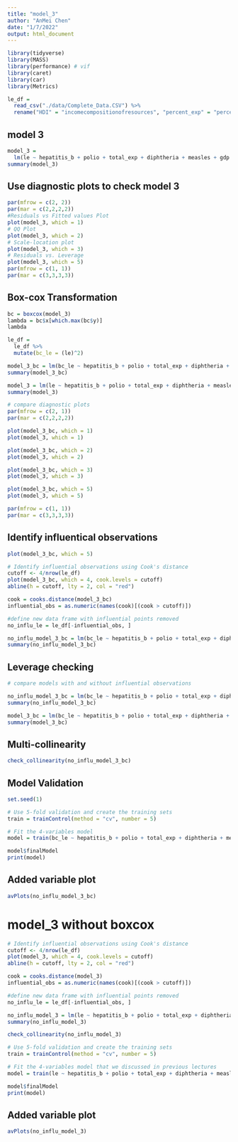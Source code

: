 ```yaml
---
title: "model_3"
author: "AnMei Chen"
date: "1/7/2022"
output: html_document
---
```


```r
library(tidyverse)
library(MASS)
library(performance) # vif
library(caret)
library(car)
library(Metrics)
```

```r
le_df = 
  read_csv("./data/Complete_Data.CSV") %>% 
  rename("HDI" = "incomecompositionofresources", "percent_exp" = "percentageexpenditure", "total_exp" = "totalexpenditure", "le" = "lifeexpectancy", "adult_mort" = "adult_mortality", "thin_1_19" = "thinness1_19years", "thin_5_9" = "thinness5_9years", "under_five" = "under_fivedeaths") 
```

## model 3

```r
model_3 =
  lm(le ~ hepatitis_b + polio + total_exp + diphtheria + measles + gdp + schooling + total_exp * gdp, data = le_df)
summary(model_3)
```

## Use diagnostic plots to check model 3

```r
par(mfrow = c(2, 2))
par(mar = c(2,2,2,2))
#Residuals vs Fitted values Plot
plot(model_3, which = 1)
# QQ Plot
plot(model_3, which = 2)
# Scale-location plot
plot(model_3, which = 3)
# Residuals vs. Leverage
plot(model_3, which = 5)
par(mfrow = c(1, 1)) 
par(mar = c(3,3,3,3))
```

## Box-cox Transformation

```r
bc = boxcox(model_3)
lambda = bc$x[which.max(bc$y)]
lambda

le_df =
  le_df %>% 
  mutate(bc_le = (le)^2)

model_3_bc = lm(bc_le ~ hepatitis_b + polio + total_exp + diphtheria + measles + gdp + schooling + total_exp * gdp, data = le_df)
summary(model_3_bc)

model_3 = lm(le ~ hepatitis_b + polio + total_exp + diphtheria + measles + gdp + schooling + total_exp * gdp, data = le_df)
summary(model_3)

# compare diagnostic plots
par(mfrow = c(2, 1))
par(mar = c(2,2,2,2))

plot(model_3_bc, which = 1)  
plot(model_3, which = 1)

plot(model_3_bc, which = 2)  
plot(model_3, which = 2)

plot(model_3_bc, which = 3)  
plot(model_3, which = 3)

plot(model_3_bc, which = 5)  
plot(model_3, which = 5)

par(mfrow = c(1, 1)) 
par(mar = c(3,3,3,3))

```

## Identify influentical observations

```r
plot(model_3_bc, which = 5)

# Identify influential observations using Cook's distance
cutoff <- 4/nrow(le_df)
plot(model_3_bc, which = 4, cook.levels = cutoff)
abline(h = cutoff, lty = 2, col = "red")

cook = cooks.distance(model_3_bc)
influential_obs = as.numeric(names(cook)[(cook > cutoff)])

#define new data frame with influential points removed
no_influ_le = le_df[-influential_obs, ]

no_influ_model_3_bc = lm(bc_le ~ hepatitis_b + polio + total_exp + diphtheria + measles + gdp + schooling + total_exp * gdp, data = no_influ_le)
summary(no_influ_model_3_bc)
```

## Leverage checking 

```r
# compare models with and without influential observations

no_influ_model_3_bc = lm(bc_le ~ hepatitis_b + polio + total_exp + diphtheria + measles + gdp + schooling + total_exp * gdp, data = no_influ_le)
summary(no_influ_model_3_bc)

model_3_bc = lm(bc_le ~ hepatitis_b + polio + total_exp + diphtheria + measles + gdp + schooling + total_exp * gdp, data = le_df)
summary(model_3_bc)

```

## Multi-collinearity

```r
check_collinearity(no_influ_model_3_bc)
```

## Model Validation

```r
set.seed(1)

# Use 5-fold validation and create the training sets
train = trainControl(method = "cv", number = 5)

# Fit the 4-variables model
model = train(bc_le ~ hepatitis_b + polio + total_exp + diphtheria + measles + gdp + schooling + total_exp * gdp, data = no_influ_le, trControl = train, method = 'lm', na.action = na.pass)

model$finalModel
print(model)
```

## Added variable plot

```r
avPlots(no_influ_model_3_bc)
```

# model_3 without boxcox

```r
# Identify influential observations using Cook's distance
cutoff <- 4/nrow(le_df)
plot(model_3, which = 4, cook.levels = cutoff)
abline(h = cutoff, lty = 2, col = "red")

cook = cooks.distance(model_3)
influential_obs = as.numeric(names(cook)[(cook > cutoff)])

#define new data frame with influential points removed
no_influ_le = le_df[-influential_obs, ]

no_influ_model_3 = lm(le ~ hepatitis_b + polio + total_exp + diphtheria + measles + gdp + schooling + total_exp * gdp, data = no_influ_le)
summary(no_influ_model_3)

check_collinearity(no_influ_model_3)

# Use 5-fold validation and create the training sets
train = trainControl(method = "cv", number = 5)

# Fit the 4-variables model that we discussed in previous lectures
model = train(le ~ hepatitis_b + polio + total_exp + diphtheria + measles + gdp + schooling + total_exp * gdp, data = no_influ_le, trControl = train, method = 'lm', na.action = na.pass)

model$finalModel
print(model)
```

## Added variable plot

```r
avPlots(no_influ_model_3)
```


